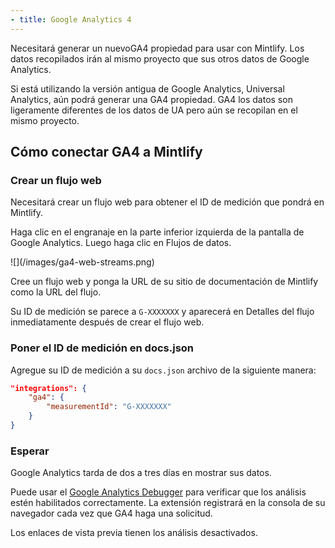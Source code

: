 ```yaml
---
- title: Google Analytics 4
---
```


Necesitará generar un nuevo<Tooltip tip="Google Analytics 4">GA4</Tooltip> propiedad para usar con Mintlify. Los datos recopilados irán al mismo proyecto que sus otros datos de Google Analytics.

Si está utilizando la versión antigua de Google Analytics, Universal Analytics, aún podrá generar una <Tooltip tip="Google Analytics 4">GA4</Tooltip> propiedad. <Tooltip tip="Google Analytics 4">GA4</Tooltip> los datos son ligeramente diferentes de los datos de UA pero aún se recopilan en el mismo proyecto.

## Cómo conectar GA4 a Mintlify

### Crear un flujo web

Necesitará crear un flujo web para obtener el ID de medición que pondrá en Mintlify.

Haga clic en el engranaje en la parte inferior izquierda de la pantalla de Google Analytics. Luego haga clic en Flujos de datos.

<Frame>![](/images/ga4-web-streams.png)</Frame>

Cree un flujo web y ponga la URL de su sitio de documentación de Mintlify como la URL del flujo.

Su ID de medición se parece a `G-XXXXXXX` y aparecerá en Detalles del flujo inmediatamente después de crear el flujo web.

### Poner el ID de medición en docs.json

Agregue su ID de medición a su `docs.json` archivo de la siguiente manera:

```json docs.json
"integrations": {
    "ga4": {
        "measurementId": "G-XXXXXXX"
    }
}
```

### Esperar

Google Analytics tarda de dos a tres días en mostrar sus datos.

Puede usar el [Google Analytics Debugger](https://chrome.google.com/webstore/detail/google-analytics-debugger/jnkmfdileelhofjcijamephohjechhna?hl=en) para verificar que los análisis estén habilitados correctamente. La extensión registrará en la consola de su navegador cada vez que GA4 haga una solicitud.

<Note>
  Los enlaces de vista previa tienen los análisis desactivados.
</Note>
